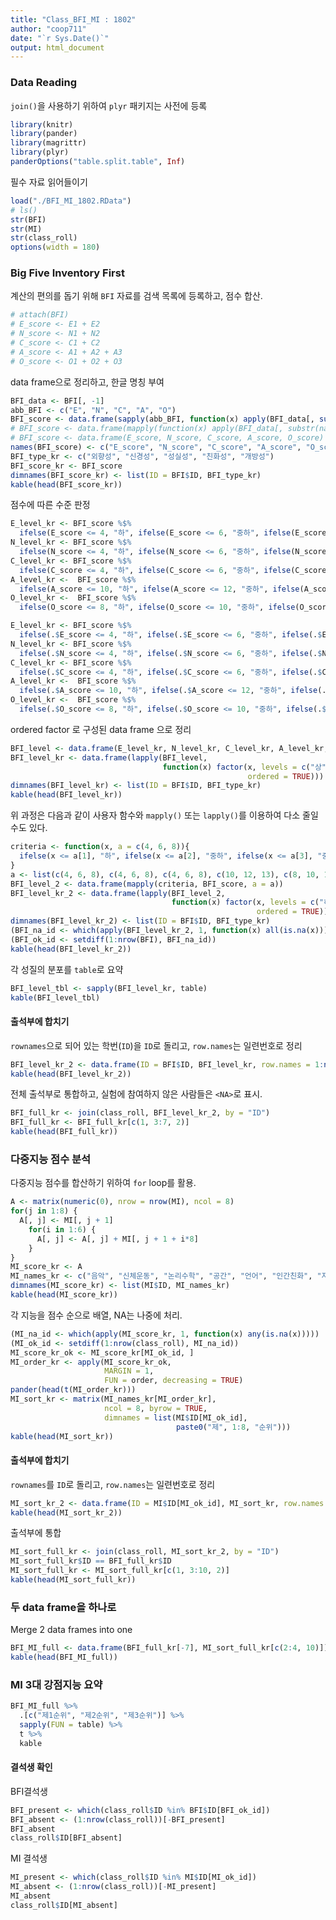 ```yaml
---
title: "Class_BFI_MI : 1802"
author: "coop711"
date: "`r Sys.Date()`"
output: html_document
---
```


### Data Reading

`join()`을 사용하기 위하여 `plyr` 패키지는 사전에 등록

```r
library(knitr)
library(pander)
library(magrittr)
library(plyr)
panderOptions("table.split.table", Inf)
```

필수 자료 읽어들이기

```r
load("./BFI_MI_1802.RData")
# ls()
str(BFI)
str(MI)
str(class_roll)
options(width = 180)
```

### Big Five Inventory First

계산의 편의를 돕기 위해 `BFI` 자료를 검색 목록에 등록하고, 점수 합산.

```r
# attach(BFI)
# E_score <- E1 + E2
# N_score <- N1 + N2
# C_score <- C1 + C2
# A_score <- A1 + A2 + A3
# O_score <- O1 + O2 + O3
```

data frame으로 정리하고, 한글 명칭 부여

```r
BFI_data <- BFI[, -1]
abb_BFI <- c("E", "N", "C", "A", "O")
BFI_score <- data.frame(sapply(abb_BFI, function(x) apply(BFI_data[, substr(names(BFI_data), 1, 1) == x], 1, sum)))
# BFI_score <- data.frame(mapply(function(x) apply(BFI_data[, substr(names(BFI_data), 1, 1) == x], 1, sum), abb_BFI))
# BFI_score <- data.frame(E_score, N_score, C_score, A_score, O_score)
names(BFI_score) <- c("E_score", "N_score", "C_score", "A_score", "O_score")
BFI_type_kr <- c("외향성", "신경성", "성실성", "친화성", "개방성")
BFI_score_kr <- BFI_score
dimnames(BFI_score_kr) <- list(ID = BFI$ID, BFI_type_kr)
kable(head(BFI_score_kr))
```

점수에 따른 수준 판정

```r
E_level_kr <- BFI_score %$%
  ifelse(E_score <= 4, "하", ifelse(E_score <= 6, "중하", ifelse(E_score <= 8, "중상", "상"))) 
N_level_kr <- BFI_score %$%
  ifelse(N_score <= 4, "하", ifelse(N_score <= 6, "중하", ifelse(N_score <= 8, "중상", "상")))
C_level_kr <- BFI_score %$%
  ifelse(C_score <= 4, "하", ifelse(C_score <= 6, "중하", ifelse(C_score <= 8, "중상", "상")))
A_level_kr <-  BFI_score %$%
  ifelse(A_score <= 10, "하", ifelse(A_score <= 12, "중하", ifelse(A_score <= 13, "중상", "상")))
O_level_kr <-  BFI_score %$%
  ifelse(O_score <= 8, "하", ifelse(O_score <= 10, "중하", ifelse(O_score <= 12, "중상", "상")))
```

```r
E_level_kr <- BFI_score %$%
  ifelse(.$E_score <= 4, "하", ifelse(.$E_score <= 6, "중하", ifelse(.$E_score <= 8, "중상", "상"))) 
N_level_kr <- BFI_score %$%
  ifelse(.$N_score <= 4, "하", ifelse(.$N_score <= 6, "중하", ifelse(.$N_score <= 8, "중상", "상")))
C_level_kr <- BFI_score %$%
  ifelse(.$C_score <= 4, "하", ifelse(.$C_score <= 6, "중하", ifelse(.$C_score <= 8, "중상", "상")))
A_level_kr <-  BFI_score %$%
  ifelse(.$A_score <= 10, "하", ifelse(.$A_score <= 12, "중하", ifelse(.$A_score <= 13, "중상", "상")))
O_level_kr <-  BFI_score %$%
  ifelse(.$O_score <= 8, "하", ifelse(.$O_score <= 10, "중하", ifelse(.$O_score <= 12, "중상", "상")))
```
ordered factor 로 구성된 data frame 으로 정리

```r
BFI_level <- data.frame(E_level_kr, N_level_kr, C_level_kr, A_level_kr, O_level_kr)
BFI_level_kr <- data.frame(lapply(BFI_level, 
                                  function(x) factor(x, levels = c("상", "중상", "중하", "하"), 
                                                     ordered = TRUE)))
dimnames(BFI_level_kr) <- list(ID = BFI$ID, BFI_type_kr)
kable(head(BFI_level_kr))
```

위 과정은 다음과 같이 사용자 함수와 `mapply()` 또는 `lapply()`를 이용하여 다소 줄일 수도 있다.

```r
criteria <- function(x, a = c(4, 6, 8)){
  ifelse(x <= a[1], "하", ifelse(x <= a[2], "중하", ifelse(x <= a[3], "중상", "상")))
}
a <- list(c(4, 6, 8), c(4, 6, 8), c(4, 6, 8), c(10, 12, 13), c(8, 10, 12)) 
BFI_level_2 <- data.frame(mapply(criteria, BFI_score, a = a))
BFI_level_kr_2 <- data.frame(lapply(BFI_level_2, 
                                    function(x) factor(x, levels = c("하", "중하", "중상", "상"), 
                                                       ordered = TRUE)))
dimnames(BFI_level_kr_2) <- list(ID = BFI$ID, BFI_type_kr)
(BFI_na_id <- which(apply(BFI_level_kr_2, 1, function(x) all(is.na(x)))))
(BFI_ok_id <- setdiff(1:nrow(BFI), BFI_na_id))
kable(head(BFI_level_kr_2))
```

각 성질의 분포를 `table`로 요약

```r
BFI_level_tbl <- sapply(BFI_level_kr, table)
kable(BFI_level_tbl)
```

#### 출석부에 합치기

`rownames`으로 되어 있는 학번(`ID`)을 `ID`로 돌리고, `row.names`는 일련번호로 정리

```r
BFI_level_kr_2 <- data.frame(ID = BFI$ID, BFI_level_kr, row.names = 1:nrow(BFI_level_kr))
kable(head(BFI_level_kr_2))
```

전체 출석부로 통합하고, 실험에 참여하지 않은 사람들은 `<NA>`로 표시.

```r
BFI_full_kr <- join(class_roll, BFI_level_kr_2, by = "ID")
BFI_full_kr <- BFI_full_kr[c(1, 3:7, 2)]
kable(head(BFI_full_kr))
```

### 다중지능 점수 분석

다중지능 점수를 합산하기 위하여 `for` loop를 활용.

```r
A <- matrix(numeric(0), nrow = nrow(MI), ncol = 8)
for(j in 1:8) {
  A[, j] <- MI[, j + 1]
    for(i in 1:6) {
      A[, j] <- A[, j] + MI[, j + 1 + i*8]
    }
}
MI_score_kr <- A
MI_names_kr <- c("음악", "신체운동", "논리수학", "공간", "언어", "인간친화", "자기성찰", "자연친화")
dimnames(MI_score_kr) <- list(MI$ID, MI_names_kr)
kable(head(MI_score_kr))
```

각 지능을 점수 순으로 배열, NA는 나중에 처리.

```r
(MI_na_id <- which(apply(MI_score_kr, 1, function(x) any(is.na(x)))))
(MI_ok_id <- setdiff(1:nrow(class_roll), MI_na_id))
MI_score_kr_ok <- MI_score_kr[MI_ok_id, ]
MI_order_kr <- apply(MI_score_kr_ok, 
                     MARGIN = 1, 
                     FUN = order, decreasing = TRUE)
pander(head(t(MI_order_kr)))
MI_sort_kr <- matrix(MI_names_kr[MI_order_kr], 
                     ncol = 8, byrow = TRUE, 
                     dimnames = list(MI$ID[MI_ok_id], 
                                     paste0("제", 1:8, "순위")))
kable(head(MI_sort_kr))
```

#### 출석부에 합치기

`rownames`를 `ID`로 돌리고, `row.names`는 일련번호로 정리

```r
MI_sort_kr_2 <- data.frame(ID = MI$ID[MI_ok_id], MI_sort_kr, row.names = 1:nrow(MI_sort_kr))
kable(head(MI_sort_kr_2))
```

출석부에 통합

```r
MI_sort_full_kr <- join(class_roll, MI_sort_kr_2, by = "ID")
MI_sort_full_kr$ID == BFI_full_kr$ID
MI_sort_full_kr <- MI_sort_full_kr[c(1, 3:10, 2)]
kable(head(MI_sort_full_kr))
```

### 두 data frame을 하나로

Merge 2 data frames into one

```r
BFI_MI_full <- data.frame(BFI_full_kr[-7], MI_sort_full_kr[c(2:4, 10)])
kable(head(BFI_MI_full))
```

### MI 3대 강점지능 요약

```r
BFI_MI_full %>%
  .[c("제1순위", "제2순위", "제3순위")] %>%
  sapply(FUN = table) %>%
  t %>%
  kable
```

#### 결석생 확인

BFI결석생

```r
BFI_present <- which(class_roll$ID %in% BFI$ID[BFI_ok_id])
BFI_absent <- (1:nrow(class_roll))[-BFI_present]
BFI_absent
class_roll$ID[BFI_absent]
```

MI 결석생

```r
MI_present <- which(class_roll$ID %in% MI$ID[MI_ok_id])
MI_absent <- (1:nrow(class_roll))[-MI_present]
MI_absent
class_roll$ID[MI_absent]
```